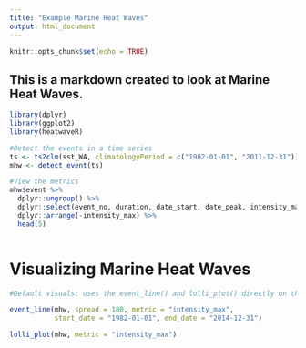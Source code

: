 ```yaml
---
title: "Example Marine Heat Waves"
output: html_document
---
```


```r
knitr::opts_chunk$set(echo = TRUE)
```

## This is a markdown created to look at Marine Heat Waves. 

```r
library(dplyr)
library(ggplot2)
library(heatwaveR)
```

```r
#Detect the events in a time series
ts <- ts2clm(sst_WA, climatologyPeriod = c("1982-01-01", "2011-12-31"))
mhw <- detect_event(ts)
```

```r
#View the metrics 
mhw$event %>% 
  dplyr::ungroup() %>% 
  dplyr::select(event_no, duration, date_start, date_peak, intensity_max, intensity_cumulative) %>% 
  dplyr::arrange(-intensity_max) %>% 
  head(5)
  
```
# Visualizing Marine Heat Waves
```r
#Default visuals: uses the event_line() and lolli_plot() directly on the output of detect_event() to visualize 

event_line(mhw, spread = 180, metric = "intensity_max", 
           start_date = "1982-01-01", end_date = "2014-12-31")
```
```r
lolli_plot(mhw, metric = "intensity_max")
```

